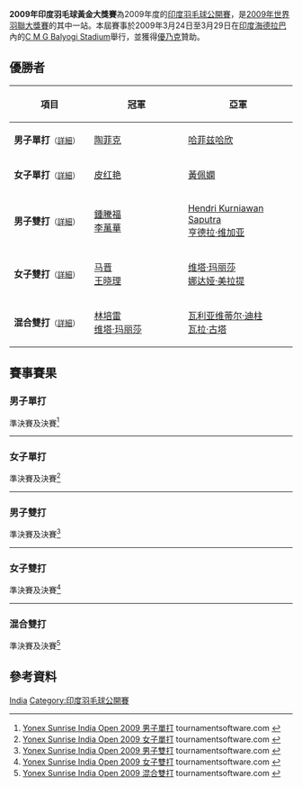 {{noteTA|G1=Badminton}}
{{infobox badminton event
|name           = 2009年印度羽毛球黃金大獎賽
|image          = 
|size           = 
|caption        =
|dates          = 2009年3月24日－3月29日
|number_edition = 
|level          = 3A
|prize_money    = 
|location       = {{IND}}[[海得拉巴_(印度)|海德拉巴]]
|venue          = C M G Balyogi Stadium
|previous       = 2008年印度羽毛球黃金大獎賽 
|next           = 2010年印度羽毛球黃金大獎賽
}}
'''2009年印度羽毛球黃金大獎賽'''為2009年度的[[印度羽毛球公開賽|印度羽毛球公開賽]]，是[[2009年世界羽聯大獎賽|2009年世界羽聯大獎賽]]的其中一站。本屆賽事於2009年3月24日至3月29日在[[印度|印度]][[海得拉巴_(印度)|海德拉巴]]內的[[C_M_G_Balyogi_Stadium|C M G Balyogi Stadium]]舉行，並獲得[[優乃克|優乃克]]贊助。

== 優勝者 ==
{| class=wikitable style="font-size:small"
!width="200"|項目
!width="250"|冠軍
!width="250"|亞軍
|-
|'''男子單打'''<small>（[[#男子單打|詳細]]）</small>
|{{flagicon|INA}} [[陶菲克·希达亚特|陶菲克]]
|{{flagicon|MAS}} [[哈菲兹哈欣|哈菲兹哈欣]]
|-
|'''女子單打'''<small>（[[#女子單打|詳細]]）</small>
|{{flagicon|FRA}} [[皮红艳|皮红艳]]
|{{flagicon|MAS}} [[黃佩嫻|黃佩嫻]]
|-
|'''男子雙打'''<small>（[[#男子雙打|詳細]]）</small>
|{{flagicon|MAS}} [[鍾騰福|鍾騰福]]<br/>{{flagicon|MAS}} [[李萬華|李萬華]]
|{{flagicon|SIN}} [[Hendri_Kurniawan_Saputra|Hendri Kurniawan Saputra]]<br/>{{flagicon|SIN}} [[亨德拉·维加亚|亨德拉·维加亚]]
|-
|'''女子雙打'''<small>（[[#女子雙打|詳細]]）</small>
|{{flagicon|CHN}} [[马晋|马晋]]<br/>{{flagicon|CHN}} [[王晓理|王晓理]]
|{{flagicon|INA}} [[维塔·玛丽莎|维塔·玛丽莎]]<br/>{{flagicon|INA}} [[娜达娅·美拉提|娜达娅·美拉提]]
|-
|'''混合雙打'''<small>（[[#混合雙打|詳細]]）</small>
|{{flagicon|INA}} [[林培雷|林培雷]]<br/>{{flagicon|INA}} [[维塔·玛丽莎|维塔·玛丽莎]]
|{{flagicon|IND}} [[瓦利亚维蒂尔·迪柱|瓦利亚维蒂尔·迪柱]]<br/>{{flagicon|IND}} [[瓦拉·古塔|瓦拉·古塔]]
|}

== 賽事賽果 ==
=== 男子單打 ===
;準決賽及決賽<ref name="MS">[http://www.tournamentsoftware.com/sport/draw.aspx?id=72F1F101-544B-4C1F-B8BE-11BB3296ADE8&draw=1 Yonex Sunrise India Open 2009 男子單打] tournamentsoftware.com {{en}}</ref>
{{4TeamBracket-Tennis3-v2
| team-width=200
| RD1-seed1=
| RD1-team1={{flagicon|CHN}} [[谌龙|谌龙]]
| RD1-score1-1=18
| RD1-score1-2='''21
| RD1-score1-3=15
| RD1-seed2=10
| RD1-team2='''{{flagicon|MAS}} [[哈菲兹哈欣|哈菲兹哈欣]]
| RD1-score2-1='''21
| RD1-score2-2=19
| RD1-score2-3='''21

| RD1-seed3=
| RD1-team3={{flagicon|INA}} [[汤米·苏吉亚托|汤米·苏吉亚托]]
| RD1-score3-1=13
| RD1-score3-2=11
| RD1-score3-3=
| RD1-seed4=2
| RD1-team4='''{{flagicon|INA}} [[陶菲克·希达亚特|陶菲克]]
| RD1-score4-1='''21
| RD1-score4-2='''21
| RD1-score4-3=

| RD2-seed1=10
| RD2-team1={{flagicon|MAS}} [[哈菲兹哈欣|哈菲兹哈欣]]
| RD2-score1-1=18
| RD2-score1-2=19
| RD2-score1-3=
| RD2-seed2=2
| RD2-team2='''{{flagicon|INA}} [[陶菲克·希达亚特|陶菲克]]
| RD2-score2-1='''21
| RD2-score2-2='''21
| RD2-score2-3=
}}

----
=== 女子單打 ===
;準決賽及決賽<ref name="WS">[http://www.tournamentsoftware.com/sport/draw.aspx?id=72F1F101-544B-4C1F-B8BE-11BB3296ADE8&draw=3 Yonex Sunrise India Open 2009 女子單打] tournamentsoftware.com {{en}}</ref>
{{4TeamBracket-Tennis3-v2
| team-width=200
| RD1-seed1=1
| RD1-team1='''{{flagicon|FRA}} [[皮红艳|皮红艳]]
| RD1-score1-1='''21
| RD1-score1-2='''21
| RD1-score1-3=
| RD1-seed2=6
| RD1-team2={{flagicon|JPN}} [[平山優|平山優]]
| RD1-score2-1=7
| RD1-score2-2=14
| RD1-score2-3=

| RD1-seed3=
| RD1-team3={{flagicon|SIN}} [[张蓓雯|张蓓雯]]
| RD1-score3-1='''21
| RD1-score3-2=13
| RD1-score3-3=15
| RD1-seed4=5
| RD1-team4='''{{flagicon|MAS}} [[黃佩嫻|黃佩嫻]]
| RD1-score4-1=19
| RD1-score4-2='''21
| RD1-score4-3='''21

| RD2-seed1=1
| RD2-team1='''{{flagicon|FRA}} [[皮红艳|皮红艳]]
| RD2-score1-1=17
| RD2-score1-2='''21
| RD2-score1-3='''21
| RD2-seed2=5
| RD2-team2={{flagicon|MAS}} [[黃佩嫻|黃佩嫻]]
| RD2-score2-1='''21
| RD2-score2-2=15
| RD2-score2-3=14
}}
----

=== 男子雙打 ===
;準決賽及決賽<ref name="MD">[http://www.tournamentsoftware.com/sport/draw.aspx?id=72F1F101-544B-4C1F-B8BE-11BB3296ADE8&draw=5 Yonex Sunrise India Open 2009 男子雙打] {{Wayback|url=http://www.tournamentsoftware.com/sport/draw.aspx?id=72F1F101-544B-4C1F-B8BE-11BB3296ADE8&draw=5 |date=20171004011203 }} tournamentsoftware.com {{en}}</ref>
{{4TeamBracket-Tennis3-v2
| team-width=200
| RD1-seed1=1
| RD1-team1='''{{flagicon|MAS}} [[鍾騰福|鍾騰福]]<br/> {{flagicon|MAS}} [[李萬華|李萬華]]
| RD1-score1-1='''21
| RD1-score1-2='''22
| RD1-score1-3=
| RD1-seed2=5
| RD1-team2={{flagicon|INA}} [[Joko_Riyadi|Joko Riyadi]]<br/> {{flagicon|INA}} [[陳甲亮|陳甲亮]]
| RD1-score2-1=6
| RD1-score2-2=20
| RD1-score2-3=

| RD1-seed3=
| RD1-team3={{flagicon|INA}} [[阿尔文特·尤利安托·钱德拉|阿尔文特·尤利安托·钱德拉]]<br/> {{flagicon|INA}} [[亨德拉·阿普利达·古纳万|亨德拉·阿普利达·古纳万]]
| RD1-score3-1=13
| RD1-score3-2=15
| RD1-score3-3=
| RD1-seed4=
| RD1-team4='''{{nowrap|{{flagicon|SIN}} [[Hendri_Kurniawan_Saputra|Hendri Kurniawan Saputra]]<br/> {{flagicon|SIN}} [[亨德拉·维加亚|亨德拉·维加亚]]}}
| RD1-score4-1='''21
| RD1-score4-2='''21
| RD1-score4-3=

| RD2-seed1=1
| RD2-team1='''{{flagicon|MAS}} [[鍾騰福|鍾騰福]]<br/> {{flagicon|MAS}} [[李萬華|李萬華]]
| RD2-score1-1='''21
| RD2-score1-2='''21
| RD2-score1-3=
| RD2-seed2=
| RD2-team2={{nowrap|{{flagicon|SIN}} [[Hendri_Kurniawan_Saputra|Hendri Kurniawan Saputra]]<br/> {{flagicon|SIN}} [[亨德拉·维加亚|亨德拉·维加亚]]}}
| RD2-score2-1=9
| RD2-score2-2=11
| RD2-score2-3=
}}
----

=== 女子雙打 ===
;準決賽及決賽<ref name="WD">[http://www.tournamentsoftware.com/sport/draw.aspx?id=72F1F101-544B-4C1F-B8BE-11BB3296ADE8&draw=7 Yonex Sunrise India Open 2009 女子雙打] {{Wayback|url=http://www.tournamentsoftware.com/sport/draw.aspx?id=72F1F101-544B-4C1F-B8BE-11BB3296ADE8&draw=7 |date=20171004005453 }} tournamentsoftware.com {{en}}</ref>
{{4TeamBracket-Tennis3-v2
| team-width=200
| RD1-seed1=
| RD1-team1='''{{flagicon|INA}} [[维塔·玛丽莎|维塔·玛丽莎]]<br/> {{flagicon|INA}} [[娜达娅·美拉提|娜达娅·美拉提]]
| RD1-score1-1='''21
| RD1-score1-2='''21
| RD1-score1-3=
| RD1-seed2=3
| RD1-team2={{flagicon|IND}} [[瓦拉·古塔|瓦拉·古塔]]<br/> {{flagicon|IND}} [[Shruti_Kurian|Shruti Kurian]]
| RD1-score2-1=17
| RD1-score2-2=9
| RD1-score2-3=

| RD1-seed3=
| RD1-team3={{flagicon|INA}} [[裘·諾維塔|裘·諾維塔]]<br/> {{flagicon|INA}} [[Endang_Nursugianti|Endang Nursugianti]]
| RD1-score3-1=9
| RD1-score3-2=6
| RD1-score3-3=
| RD1-seed4=
| RD1-team4='''{{flagicon|CHN}} [[马晋|马晋]]<br/> {{flagicon|CHN}} [[王晓理|王晓理]]
| RD1-score4-1='''21
| RD1-score4-2='''21
| RD1-score4-3=

| RD2-seed1=
| RD2-team1={{flagicon|INA}} [[维塔·玛丽莎|维塔·玛丽莎]]<br/> {{flagicon|INA}} [[娜达娅·美拉提|娜达娅·美拉提]]
| RD2-score1-1=14
| RD2-score1-2=13
| RD2-score1-3=
| RD2-seed2=
| RD2-team2='''{{flagicon|CHN}} [[马晋|马晋]]<br/> {{flagicon|CHN}} [[王晓理|王晓理]]
| RD2-score2-1='''21
| RD2-score2-2='''21
| RD2-score2-3=
}}
----

=== 混合雙打 ===
;準決賽及決賽<ref name="XD">[http://www.tournamentsoftware.com/sport/draw.aspx?id=72F1F101-544B-4C1F-B8BE-11BB3296ADE8&draw=8 Yonex Sunrise India Open 2009 混合雙打] tournamentsoftware.com {{en}}</ref>
{{4TeamBracket-Tennis3-v2
| team-width=200
| RD1-seed1=
| RD1-team1={{flagicon|INA}} [[通托维·艾哈迈德|通托维·艾哈迈德]]<br/> {{flagicon|INA}} [[普斯皮达·里奇·蒂莉|普斯皮达·里奇·蒂莉]]
| RD1-score1-1=10
| RD1-score1-2=19
| RD1-score1-3=
| RD1-seed2=3
| RD1-team2='''{{flagicon|INA}} [[林培雷|林培雷]]<br/> {{flagicon|INA}} [[维塔·玛丽莎|维塔·玛丽莎]]
| RD1-score2-1='''21
| RD1-score2-2='''21
| RD1-score2-3=

| RD1-seed3=
| RD1-team3={{flagicon|MAS}} [[王健國|王健國]]<br/> {{flagicon|MAS}} [[张淑晶|张淑晶]]
| RD1-score3-1=11
| RD1-score3-2=12
| RD1-score3-3=
| RD1-seed4=2
| RD1-team4='''{{nowrap|{{flagicon|IND}} [[瓦利亚维蒂尔·迪柱|瓦利亚维蒂尔·迪柱]]<br/> {{flagicon|IND}} [[瓦拉·古塔|瓦拉·古塔]]}}
| RD1-score4-1='''21
| RD1-score4-2='''21
| RD1-score4-3=

| RD2-seed1=3
| RD2-team1='''{{flagicon|INA}} [[林培雷|林培雷]]<br/> {{flagicon|INA}} [[维塔·玛丽莎|维塔·玛丽莎]]
| RD2-score1-1='''21
| RD2-score1-2='''21
| RD2-score1-3=
| RD2-seed2=2
| RD2-team2={{nowrap|{{flagicon|IND}} [[瓦利亚维蒂尔·迪柱|瓦利亚维蒂尔·迪柱]]<br/> {{flagicon|IND}} [[瓦拉·古塔|瓦拉·古塔]]}}
| RD2-score2-1=14
| RD2-score2-2=17
| RD2-score2-3=
}}

== 參考資料 ==
{{Reflist}}

{{2009年世界羽聯大獎賽}}

[[Category:2009年世界羽聯大獎賽|India]]
[[Category:印度羽毛球公開賽|Category:印度羽毛球公開賽]]